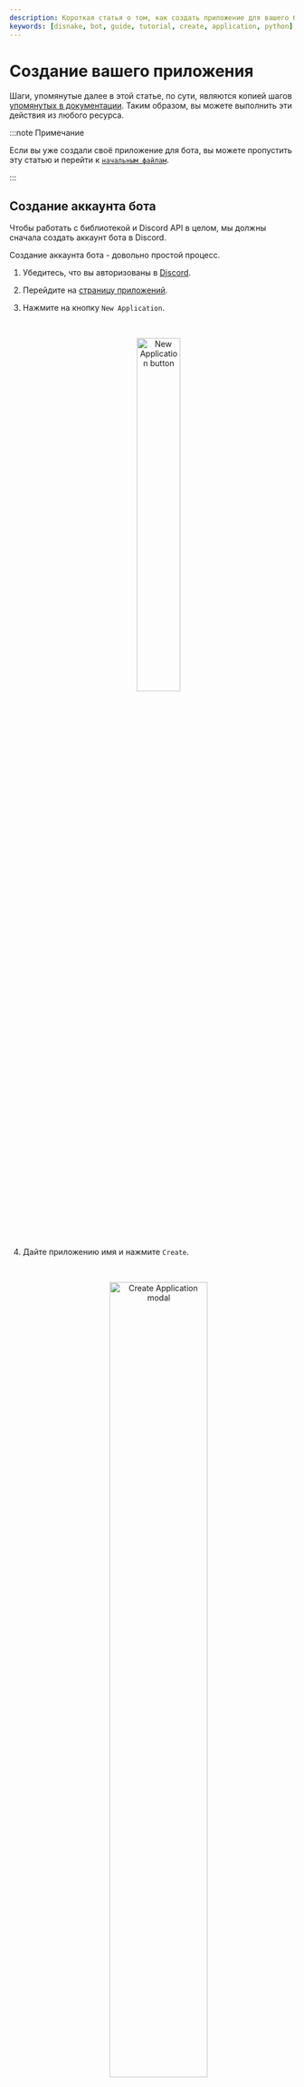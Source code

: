 ```yaml
---
description: Короткая статья о том, как создать приложение для вашего бота Discord.
keywords: [disnake, bot, guide, tutorial, create, application, python]
---
```


# Создание вашего приложения

Шаги, упомянутые далее в этой статье, по сути, являются копией шагов
[упомянутых в документации](https://docs.disnake.dev/en/latest/discord.html). Таким образом, вы можете выполнить эти
действия из любого ресурса.

:::note Примечание

Если вы уже создали своё приложение для бота, вы можете пропустить эту статью и перейти к
[`начальным файлам`](../getting-started/initial-files.mdx).

:::

## Создание аккаунта бота

Чтобы работать с библиотекой и Discord API в целом, мы должны сначала создать аккаунт бота в Discord.

Создание аккаунта бота - довольно простой процесс.

1. Убедитесь, что вы авторизованы в [Discord](https://www.discord.com).

2. Перейдите на [страницу приложений](https://discord.com/developers/applications).

3. Нажмите на кнопку `New Application`.

    <!-- prettier-ignore -->
    <br />
    <p align = "center">
        <img src={require("./images/new-application.png").default} alt="New Application button" width="40%"/>
    </p>
    <br />

4. Дайте приложению имя и нажмите `Create`.

    <!-- prettier-ignore -->
    <br />
    <p align = "center">
        <img src={require("./images/application-name.png").default} alt="Create Application modal" width="60%"/>
    </p>
    <br />

5. Создайте аккаунт бота, перейдя на вкладку `Bot` и нажав `Add Bot`.

    - Нажмите `Yes, do it!` для продолжения.

    <!-- prettier-ignore -->
    <br />
    <p align = "center">
        <img src={require("./images/build-a-bot.png").default} alt="Build-A-Bot" width="75%"/>
    </p>
    <br />

6. Убедитесь, что установлен флажок `Public Bot`, если вы хотите, чтобы другие пользователи могли пригласить вашего бота.

    - Вы также должны убедиться, что флажок `Require OAuth2 Code Grant` снят, если только вы не разрабатываете службу,
      которая в этом нуждается. Если вы не уверены, то **оставьте его снятым**.

    <!-- prettier-ignore -->
    <br />
    <p align = "center">
        <img src={require("./images/new-bot.png").default} alt="New Bot" width="75%"/>
    </p>
    <br />

7. Скопируйте токен, используя кнопку `Copy`.

    - Это **не** Client Secret на странице общей информации.

И это всё. Теперь у вас есть аккаунт бота, и вы можете войти с помощью этого токена.

## Что касается токена бота

:::danger Предупреждение

Этот раздел важный, поэтому обратите на него пристальное внимание. В нём объясняется, что токен вашего бота, а так же его
аспекты безопасности.

:::

### Что такое токен?

Следует отметить, что токен **по сути, является паролем вашего бота**. Вы **никогда** не должны делиться им с кем-то
другим. При этом кто-то может войти в вашего бота и совершать вредоносные действия, например, покидать сервера, банить
всех участников на серверах или намеренно упоминать всех.

Токены выглядят следующим образом: `OTA4MjgxMjk4NTU1MTA5Mzk2.YYzc4A.TB7Ng6DOnVDlpMS4idjGptsreFg` (не беспокойтесь, мы
сбросили этот токен!) Если он будет немного короче и больше похож на этот: `CR8UbizwLgyES9LuHK7eIrXHbRTuqoEs`,
вместо токена вы скопировали свой Client Secret. Обязательно скопируйте токен, если вы хотите, чтобы ваш бот работал!

### Сценарий утечки токена

Давайте представим, что у вас есть бот, находящийся на более чем 1000 серверах, и потребовалось много-много месяцев
написания и терпения, чтобы получить его на этом количестве серверов. Ваш токен куда-то утёк, и теперь он у кого-то
другого. Этот человек может:

-   Спамить на каждом сервере, на которых находится ваш бот;
-   Рассылать спам в личные сообщения большому количеству пользователей;
-   Удалять большое количество каналов;
-   Выгонять или банить большое количество участников на серверах;
-   Заставить вашего бота покинуть все серверы, к которым он присоединился;
-   Доступ и повреждение вашего сервера.

Всё это и многое, многое другое. Звучит довольно ужасно, не так ли? Поэтому убедитесь, что ваш токен находится в
максимальной безопасности! На странице [начальных файлов](../getting-started/initial-files.mdx) мы рассмотрим, как
безопасно хранить ваш токен в файле конфигурации.

:::caution Осторожно

Если вы случайно "слили" свой токен, нажмите на кнопку `Regenerate` как можно скорее. Это уничтожит ваш старый токен и
создаст новый. Теперь вам нужно использовать новый токен для входа.

:::

### Системные сообщения Discord

Системные сообщения - это официальные сообщения, которые Discord отправляет, чтобы предупредить вас о проблеме с
вашим аккаунтом. Эти сообщения могут варьироваться от различных проблем с оплатой, обновлений обращений в службу
поддержки и предупреждений о нарушении ToS. Вы также можете ожидать системного сообщения, если ваш токен бота был
опубликован в интернете публично и был найден Discord.

**Такое сообщение будет выглядеть следующим образом:**

<br />
<p align="center">
	<img src={require('./images/system-message.png').default} alt="System message" width="90%" />
</p>
<br />

:::caution Осторожно

Поскольку мы не знаем, в какой степени Discord ищет токены бота или сколько времени требуется для информирования
пользователя о том, где был найден бот, мы рекомендуем не полностью полагаться на эту функцию. Но в случае, если ваш
токен бота будет найден в интернете публично (скажем, в [репозитории GitHub](https://www.github.com/)), вы можете
ожидать, что Discord отправит системное сообщение на аккаунт, к которой привязан бот.

:::

Обратите внимание, что Discord никогда не будет запрашивать ваш пароль или токен учётной записи, а системное сообщение
никогда не будет запрашивать то же самое. Системные сообщения из Discord будут иметь проверенный тег `СИСТЕМА`, а в
строке внизу личных сообщений будет сказано - "В данной ветке отображаются уведомления Discord".

<br />
<p align="center">
	<img src={require('./images/system-dm.png').default} alt="System DM" width="50%" />
</p>
<br />

Вы можете прочитать больше о подлинности этих сообщений [в этой статье][discord-sys-msg-page].

[discord-sys-msg-page]: https://support.discord.com/hc/en-us/articles/360036118732-Discord-System-Messages

## Приглашение вашего бота

Итак, вы создали учётную запись бота, но на самом деле его нет ни на одном сервере. Если вы хотите пригласить своего
бота, вы должны создать для него приглашение.

1.  Убедитесь, что вы авторизованы в [Discord][discord-page].

2.  Перейдите на [страницу приложений][discord-app-page].

3.  Нажмите на страницу вашего бота.

4.  Перейдите на вкладку `OAuth2`.

    <!-- prettier-ignore -->
    <br />
    <p align = "center">
        <img src={require("./images/oauth-page.png").default} alt="OAuth2 Page" width="100%"/>
    </p>
    <br />

5.  Поставьте галочку возле `bot` в поле `scopes`.

    <!-- prettier-ignore -->
    <br />
    <p align = "center">
        <img src={require("./images/oauth-scopes.png").default} alt="OAuth2 Scope" width="100%"/>
    </p>
    <br />

    -   Если вы хотите использовать слэш команды и другие взаимодействия в вашем боте, обязательно поставьте галочку
        возле `applications.commands` в поле `scopes`.

    <!-- prettier-ignore -->
    <br />
    <p align = "center">
        <img src={require("./images/oauth-application-commands.png").default} alt="OAuth2 Application Commands" width="100%"/>
    </p>
    <br />

6.  Отметьте права, необходимые для работы вашего бота в поле `Bot Permissions`.

    -   Пожалуйста, помните про последствия требования права `Administrator` (Администратор).

    -   Владельцы ботов должны иметь включённый 2FA для определённых действий и прав при добавлении на сервера, на
        которых включён общесерверный 2FA. Прочтите [страницу поддержки по 2FA][discord-2fa-page] для дополнительной
        информации.

    <!-- prettier-ignore -->
    <br />
    <p align = "center">
        <img src={require("./images/oauth-permissions.png").default} alt="OAuth2 Permissions" width="100%"/>
    </p>
    <br />

7.  Теперь полученное приглашение можно использовать для добавления вашего бота на сервер. Скопируйте и вставьте его в
    свой браузер, выберите сервер, на который вы хотите пригласить бота и нажмите `Авторизовать`

    :::info Информация

    Для этого человеку, добавляющему бота, необходимо право "Управление сервером".

    :::

Если вы хотите сгенерировать динамическое приглашение во время выполнения команды, используйте
интерфейс <DocsLink reference="disnake.Permissions" /> и <DocsLink reference="disnake.utils.oauth_url" />.

[discord-page]: https://www.discord.com
[discord-app-page]: https://discord.com/developers/applications
[discord-2fa-page]: https://support.discord.com/hc/en-us/articles/219576828-Setting-up-Two-Factor-Authentication
